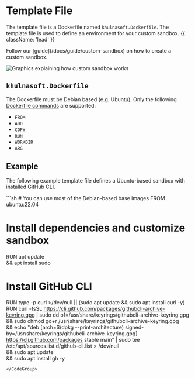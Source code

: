 
# Template File

The template file is a Dockerfile named `khulnasoft.Dockerfile`. The template file is used to define an environment for your custom sandbox. {{ className: 'lead' }}

<Note>
Follow our [guide](/docs/guide/custom-sandbox) on how to create a custom sandbox.
</Note>

<Image
  src={imgCustomSandbox}
  className="rounded w-full"
  alt="Graphics explaining how custom sandbox works"
  unoptimized
/>

## `khulnasoft.Dockerfile`
The Dockerfile must be Debian based (e.g. Ubuntu). Only the following [Dockerfile commands](https://docs.docker.com/engine/reference/builder/) are supported:
  - `FROM`
  - `ADD`
  - `COPY`
  - `RUN`
  - `WORKDIR`
  - `ARG`

## Example

The following example template file defines a Ubuntu-based sandbox with installed GitHub CLI.


<CodeGroup isFileName title="khulnasoft.Dockerfile" isRunnable={false}>
```sh
# You can use most of the Debian-based base images
FROM ubuntu:22.04

# Install dependencies and customize sandbox
RUN apt update \
	&& apt install sudo

# Install GitHub CLI
RUN type -p curl >/dev/null || (sudo apt update && sudo apt install curl -y)
RUN curl -fsSL https://cli.github.com/packages/githubcli-archive-keyring.gpg | sudo dd of=/usr/share/keyrings/githubcli-archive-keyring.gpg \
	&& sudo chmod go+r /usr/share/keyrings/githubcli-archive-keyring.gpg \
	&& echo "deb [arch=$(dpkg --print-architecture) signed-by=/usr/share/keyrings/githubcli-archive-keyring.gpg] https://cli.github.com/packages stable main" | sudo tee /etc/apt/sources.list.d/github-cli.list > /dev/null \
	&& sudo apt update \
	&& sudo apt install gh -y
```
</CodeGroup>
